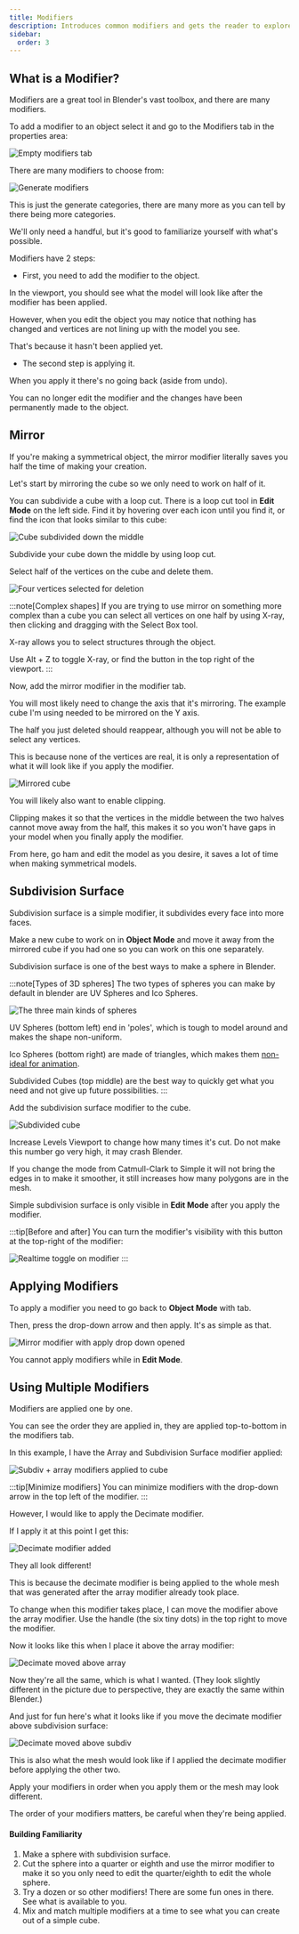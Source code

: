```yaml
---
title: Modifiers
description: Introduces common modifiers and gets the reader to explore more
sidebar:
  order: 3
---
```


## What is a Modifier?

Modifiers are a great tool in Blender's vast toolbox, and there are many modifiers.

To add a modifier to an object select it and go to the Modifiers tab in the properties area:

![Empty modifiers tab](/src/assets/blender/modifiers/Tab.png)

There are many modifiers to choose from:

![Generate modifiers](/src/assets/blender/modifiers/Generate.png)

This is just the generate categories, there are many more as you can tell by there being more categories.

We'll only need a handful, but it's good to familiarize yourself with what's possible.

Modifiers have 2 steps:

- First, you need to add the modifier to the object. 

In the viewport, you should see what the model will look like after the modifier has been applied.

However, when you edit the object you may notice that nothing has changed and vertices are not lining up with the model you see.

That's because it hasn't been applied yet.

- The second step is applying it.

When you apply it there's no going back (aside from undo).

You can no longer edit the modifier and the changes have been permanently made to the object.

## Mirror

If you're making a symmetrical object, the mirror modifier literally saves you half the time of making your creation.

Let's start by mirroring the cube so we only need to work on half of it.

You can subdivide a cube with a loop cut. There is a loop cut tool in **Edit Mode** on the left side. Find it by hovering over each icon until you find it, or find the icon that looks similar to this cube:

![Cube subdivided down the middle](/src/assets/blender/modifiers/CutCube.png)

Subdivide your cube down the middle by using loop cut.

Select half of the vertices on the cube and delete them.

![Four vertices selected for deletion](/src/assets/blender/modifiers/DeleteHalf.png)

:::note[Complex shapes]
If you are trying to use mirror on something more complex than a cube you can select all vertices on one half by using X-ray, then clicking and dragging with the Select Box tool.

X-ray allows you to select structures through the object.

Use Alt + Z to toggle X-ray, or find the button in the top right of the viewport.
:::

Now, add the mirror modifier in the modifier tab.

You will most likely need to change the axis that it's mirroring. The example cube I'm using needed to be mirrored on the Y axis.

The half you just deleted should reappear, although you will not be able to select any vertices.

This is because none of the vertices are real, it is only a representation of what it will look like if you apply the modifier.

![Mirrored cube](/src/assets/blender/modifiers/Mirrored.png)

You will likely also want to enable clipping.

Clipping makes it so that the vertices in the middle between the two halves cannot move away from the half, this makes it so you won't have gaps in your model when you finally apply the modifier.

From here, go ham and edit the model as you desire, it saves a lot of time when making symmetrical models.

## Subdivision Surface

Subdivision surface is a simple modifier, it subdivides every face into more faces.

Make a new cube to work on in **Object Mode** and move it away from the mirrored cube if you had one so you can work on this one separately.

Subdivision surface is one of the best ways to make a sphere in Blender.

:::note[Types of 3D spheres]
The two types of spheres you can make by default in blender are UV Spheres and Ico Spheres.

![The three main kinds of spheres](/src/assets/blender/modifiers/SphereTypes.png)

UV Spheres (bottom left) end in 'poles', which is tough to model around and makes the shape non-uniform.

Ico Spheres (bottom right) are made of triangles, which makes them [non-ideal for animation](https://blender.stackexchange.com/a/2939).

Subdivided Cubes (top middle) are the best way to quickly get what you need and not give up future possibilities.
:::

Add the subdivision surface modifier to the cube. 

![Subdivided cube](/src/assets/blender/modifiers/SubdividedCube.png)

Increase Levels Viewport to change how many times it's cut. Do not make this number go very high, it may crash Blender.

If you change the mode from Catmull-Clark to Simple it will not bring the edges in to make it smoother, it still increases how many polygons are in the mesh.

Simple subdivision surface is only visible in **Edit Mode** after you apply the modifier.

:::tip[Before and after]
You can turn the modifier's visibility with this button at the top-right of the modifier:

![Realtime toggle on modifier](/src/assets/blender/modifiers/Realtime.png)
:::

## Applying Modifiers

To apply a modifier you need to go back to **Object Mode** with tab.

Then, press the drop-down arrow and then apply. It's as simple as that.

![Mirror modifier with apply drop down opened](/src/assets/blender/modifiers/ApplyMirror.png)

You cannot apply modifiers while in **Edit Mode**.

## Using Multiple Modifiers

Modifiers are applied one by one.

You can see the order they are applied in, they are applied top-to-bottom in the modifiers tab.

In this example, I have the Array and Subdivision Surface modifier applied:

![Subdiv + array modifiers applied to cube](/src/assets/blender/modifiers/Array.png)

:::tip[Minimize modifiers]
You can minimize modifiers with the drop-down arrow in the top left of the modifier.
:::

However, I would like to apply the Decimate modifier.

If I apply it at this point I get this:

![Decimate modifier added](/src/assets/blender/modifiers/Decimate.png)

They all look different!

This is because the decimate modifier is being applied to the whole mesh that was generated after the array modifier already took place.

To change when this modifier takes place, I can move the modifier above the array modifier. Use the handle (the six tiny dots) in the top right to move the modifier.

Now it looks like this when I place it above the array modifier:

![Decimate moved above array](/src/assets/blender/modifiers/MovedDecimate.png)

Now they're all the same, which is what I wanted. (They look slightly different in the picture due to perspective, they are exactly the same within Blender.)

And just for fun here's what it looks like if you move the decimate modifier above subdivision surface:

![Decimate moved above subdiv](/src/assets/blender/modifiers/DecimateSubdiv.png)

This is also what the mesh would look like if I applied the decimate modifier before applying the other two.

Apply your modifiers in order when you apply them or the mesh may look different.

The order of your modifiers matters, be careful when they're being applied.

#### Building Familiarity

1. Make a sphere with subdivision surface.
2. Cut the sphere into a quarter or eighth and use the mirror modifier to make it so you only need to edit the quarter/eighth to edit the whole sphere.
3. Try a dozen or so other modifiers! There are some fun ones in there. See what is available to you.
4. Mix and match multiple modifiers at a time to see what you can create out of a simple cube.

